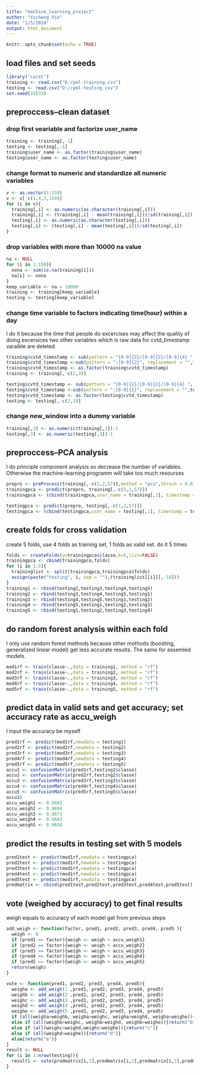 ---
title: "machine_learning_project"
author: "Yucheng Xie"
date: "1/5/2018"
output: html_document
---

```{r setup, include=FALSE}
knitr::opts_chunk$set(echo = TRUE)
```

## load files and set seeds


```{r}
library("caret")
training <- read.csv("D:/pml-training.csv")
testing <- read.csv("D://pml-testing.csv")
set.seed(33833)
```

## preproccess--clean dataset
### drop first veariable and factorize user_name

```{r}
training <- training[,-1]
testing <- testing[,-1]
training$user_name <- as.factor(training$user_name)
testing$user_name <- as.factor(testing$user_name)
```

### change format to numeric and standardize all numeric variables
```{r}
v <- as.vector(1:159)
v <- v[-c(1,4,5,159)]
for (i in v){
  training[,i] <- as.numeric(as.character(training[,i]))
  training[,i] <- (training[,i] - mean(training[,i]))/sd(training[,i])
  testing[,i] <- as.numeric(as.character(testing[,i]))
  testing[,i] <- (testing[,i] - mean(testing[,i]))/sd(testing[,i])
}
```

### drop variables with more than 10000 na value
```{r}
na <- NULL
for (i in 1:159){
  nona <- sum(is.na(training[i]))
  na[i] <- nona
}
keep_variable <- na < 10000
training <- training[keep_variable]
testing <- testing[keep_variable]
```

### change time variable to factors indicating time(hour) within a day
I do it because the time that people do excercises may affect the quality of doing excersices
two other variables which is raw data for cvtd_timestamp varaible are deleted

```{r}
training$cvtd_timestamp <- sub(pattern = "[0-9]{2}/[0-9]{2}/[0-9]{4} ", replacement = "",training$cvtd_timestamp)
training$cvtd_timestamp <-sub(pattern = ":[0-9]{2}", replacement = "",training$cvtd_timestamp)
training$cvtd_timestamp <- as.factor(training$cvtd_timestamp)
training <- training[,-c(2,3)]

testing$cvtd_timestamp <- sub(pattern = "[0-9]{2}/[0-9]{2}/[0-9]{4} ", replacement = "",testing$cvtd_timestamp)
testing$cvtd_timestamp <-sub(pattern = ":[0-9]{2}", replacement = "",testing$cvtd_timestamp)
testing$cvtd_timestamp <- as.factor(testing$cvtd_timestamp)
testing <- testing[,-c(2,3)]
```

### change new_window into a dummy variable
```{r}
training[,3] <- as.numeric(training[,3])-1
testing[,3] <- as.numeric(testing[,3])-1
```

## preproccess--PCA analysis
I do principle component analysis so decrease the number of variables. Otherwise the machine-learning programm will take too much resourses
```{R}
prepro <- preProcess(training[,-c(1,2,57)],method = "pca",thresh = 0.8)
trainingpca <- predict(prepro, training[,-c(1,2,57)])
trainingpca <- (cbind(trainingpca,user_name = training[,1], timestamp = training$cvtd_timestamp, classe = training$classe))

testingpca <- predict(prepro, testing[,-c(1,2,57)])
testingpca <- (cbind(testingpca,user_name = testing[,1], timestamp = testing$cvtd_timestamp))
```

## create folds for cross validation
create 5 folds, use 4 folds as training set, 1 folds as valid set. do it 5 times 
```{R}
folds <- createFolds(y=trainingpca$classe,k=5,list=FALSE)
trainingpca <- cbind(trainingpca,folds)
for (i in 1:5){
  traininglist <- split(trainingpca,trainingpca$folds)
  assign(paste("testing", i, sep = ""),(traininglist[[i]][,-18]))
}
training1 <- rbind(testing2,testing3,testing4,testing5)
training2 <- rbind(testing3,testing4,testing5,testing1)
training3 <- rbind(testing4,testing5,testing1,testing2)
training4 <- rbind(testing5,testing1,testing2,testing3)
training5 <- rbind(testing1,testing2,testing3,testing4)  
```

## do random forest analysis within each fold
I only use random forest methods because other mothods (boosting, generalized linear model) get less accurate results. The same for assemled models.
```{R}
mod1rf <- train(classe~.,data = training1, method = "rf")
mod2rf <- train(classe~.,data = training2, method = "rf")
mod3rf <- train(classe~.,data = training3, method = "rf")
mod4rf <- train(classe~.,data = training4, method = "rf")
mod5rf <- train(classe~.,data = training5, method = "rf")
```

## predict data in valid sets and get accuracy; set accuracy rate as accu_weigh
I input the accuracy be myself
```{R}
pred1rf <- predict(mod1rf,newdata = testing1)
pred2rf <- predict(mod2rf,newdata = testing2)
pred3rf <- predict(mod3rf,newdata = testing3)
pred4rf <- predict(mod4rf,newdata = testing4)
pred5rf <- predict(mod5rf,newdata = testing5)
accu1 <- confusionMatrix(pred1rf,testing1$classe)
accu2 <- confusionMatrix(pred2rf,testing2$classe)
accu3 <- confusionMatrix(pred3rf,testing3$classe)
accu4 <- confusionMatrix(pred4rf,testing4$classe)
accu5 <- confusionMatrix(pred5rf,testing5$classe)
accu1$
accu_weigh1 <- 0.9682
accu_weigh2 <- 0.9694
accu_weigh3 <- 0.9673
accu_weigh4 <- 0.9643
accu_weigh5 <- 0.9658
```

## predict the results in testing set with 5 models
```{R}
pred1test <- predict(mod1rf,newdata = testingpca)
pred2test <- predict(mod1rf,newdata = testingpca)
pred3test <- predict(mod1rf,newdata = testingpca)
pred4test <- predict(mod1rf,newdata = testingpca)
pred5test <- predict(mod1rf,newdata = testingpca)
predmatrix <- cbind(pred1test,pred2test,pred3test,pred4test,pred5test)
```

## vote (weighed by accuracy) to get final results
weigh equals to accuracy of each model get from previous steps
```{R}
add_weigh <- function(factor, pred1, pred2, pred3, pred4, pred5 ){
  weigh <- 0
  if (pred1 == factor){weigh <- weigh + accu_weigh1}
  if (pred2 == factor){weigh <- weigh + accu_weigh2}
  if (pred3 == factor){weigh <- weigh + accu_weigh3}
  if (pred4 == factor){weigh <- weigh + accu_weigh4}
  if (pred5 == factor){weigh <- weigh + accu_weigh5}
  return(weigh)
}

vote <- function(pred1, pred2, pred3, pred4, pred5){
  weigha <- add_weigh(1 ,pred1, pred2, pred3, pred4, pred5)
  weighb <- add_weigh(2 ,pred1, pred2, pred3, pred4, pred5)
  weighc <- add_weigh(3 ,pred1, pred2, pred3, pred4, pred5)
  weighd <- add_weigh(4 ,pred1, pred2, pred3, pred4, pred5)
  weighe <- add_weigh(5 ,pred1, pred2, pred3, pred4, pred5)
  if (all(weigha>weighb, weigha>weighc, weigha>weighd, weigha>weighe)){return("a")}
  else if (all(weighb>weighc, weighb>weighd, weighb>weighe)){return("b")}
  else if (all(weighc>weighd,weighc>weighe)){return("c")}
  else if (all(weighd>weighe)){return("d")}
  else{return("e")}
}
result <- NULL
for (i in 1:nrow(testing)){
  resulti <- vote(predmatrix[i,1],predmatrix[i,2],predmatrix[i,3],predmatrix[i,4],predmatrix[i,5]) 
}
```










